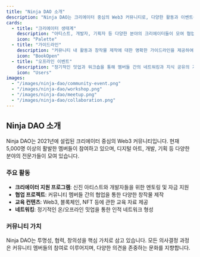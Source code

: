 ```yaml
---
title: "Ninja DAO 소개"
description: "Ninja DAO는 크리에이터 중심의 Web3 커뮤니티로, 다양한 활동과 이벤트를 통해 멤버들의 창작 활동을 지원합니다."
cards:
  - title: "크리에이터 생태계"
    description: "아티스트, 개발자, 기획자 등 다양한 분야의 크리에이터들이 모여 협업하고 성장하는 공간입니다."
    icon: "Palette"
  - title: "가이드라인"
    description: "커뮤니티 내 활동과 창작물 제작에 대한 명확한 가이드라인을 제공하여 건강한 생태계를 유지합니다."
    icon: "BookOpen"
  - title: "오프라인 이벤트"
    description: "정기적인 밋업과 워크숍을 통해 멤버들 간의 네트워킹과 지식 공유의 기회를 제공합니다."
    icon: "Users"
images:
  - "/images/ninja-dao/community-event.png"
  - "/images/ninja-dao/workshop.png"
  - "/images/ninja-dao/meetup.png"
  - "/images/ninja-dao/collaboration.png"
---
```


## Ninja DAO 소개

Ninja DAO는 2021년에 설립된 크리에이터 중심의 Web3 커뮤니티입니다. 현재 5,000명 이상의 활발한 멤버들이 참여하고 있으며, 디지털 아트, 개발, 기획 등 다양한 분야의 전문가들이 모여 있습니다.

### 주요 활동

- **크리에이터 지원 프로그램**: 신진 아티스트와 개발자들을 위한 멘토링 및 자금 지원
- **협업 프로젝트**: 커뮤니티 멤버들 간의 협업을 통한 다양한 창작물 제작
- **교육 컨텐츠**: Web3, 블록체인, NFT 등에 관한 교육 자료 제공
- **네트워킹**: 정기적인 온/오프라인 밋업을 통한 인적 네트워크 형성

### 커뮤니티 가치

Ninja DAO는 투명성, 협력, 창의성을 핵심 가치로 삼고 있습니다. 모든 의사결정 과정은 커뮤니티 멤버들의 참여로 이루어지며, 다양한 의견을 존중하는 문화를 지향합니다.
